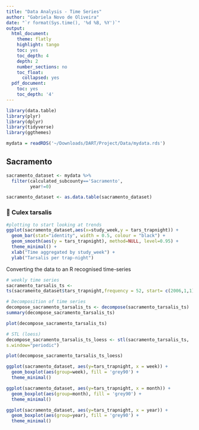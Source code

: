 ```yaml
---
title: "Data Analysis - Time Series"
author: "Gabriela Novo de Oliveira"
date: "`r format(Sys.time(), '%d %B, %Y')`"
output:
  html_document:
    theme: flatly
    highlight: tango
    toc: yes
    toc_depth: 4
    depth: 2
    number_sections: no
    toc_float:
      collapsed: yes
  pdf_document:
    toc: yes
    toc_depth: '4'
---
```


```r
library(data.table)
library(plyr)
library(dplyr)
library(tidyverse)
library(ggthemes)
```

```r
mydata = readRDS('~/Downloads/DART/Project/Data/mydata.rds')
```

## Sacramento

```r
sacramento_dataset <- mydata %>%
  filter(calculated_subcounty=='Sacramento',
         year!=0)

sacramento_dataset <- as.data.table(sacramento_dataset)
```

### 🦟 Culex tarsalis

```r
#plotting to start looking at trends 
ggplot(sacramento_dataset,aes(x=study_week,y = tars_trapnight)) +
  geom_bar(stat="identity", width = 0.5, colour = "black") + 
  geom_smooth(aes(y = tars_trapnight), method=NULL, level=0.95) + 
  theme_minimal() + 
  xlab("Time aggregated by study_week") + 
  ylab("Tarsalis per trap-night")
```

Converting the data to an R recognised time-series

```r
# weekly time series
sacramento_tarsalis_ts <-
ts(sacramento_dataset$tars_trapnight,frequency = 52, start= c(2006,1,1))
```

```r
# Decomposition of time series
decompose_sacramento_tarsalis_ts <- decompose(sacramento_tarsalis_ts)
summary(decompose_sacramento_tarsalis_ts)
```

```r
plot(decompose_sacramento_tarsalis_ts)
```

```r
# STL (loess)
decompose_sacramento_tarsalis_ts_loess <- stl(sacramento_tarsalis_ts,
s.window="periodic") 

plot(decompose_sacramento_tarsalis_ts_loess)
```


```r
ggplot(sacramento_dataset, aes(y=tars_trapnight, x = week)) +
  geom_boxplot(aes(group=week), fill = 'grey90') + 
  theme_minimal()
```

```r
ggplot(sacramento_dataset, aes(y=tars_trapnight, x = month)) +
  geom_boxplot(aes(group=month), fill = 'grey90') +
  theme_minimal()
```

```r
ggplot(sacramento_dataset, aes(y=tars_trapnight, x = year)) +
  geom_boxplot(aes(group=year), fill = 'grey90') +
  theme_minimal()
```

